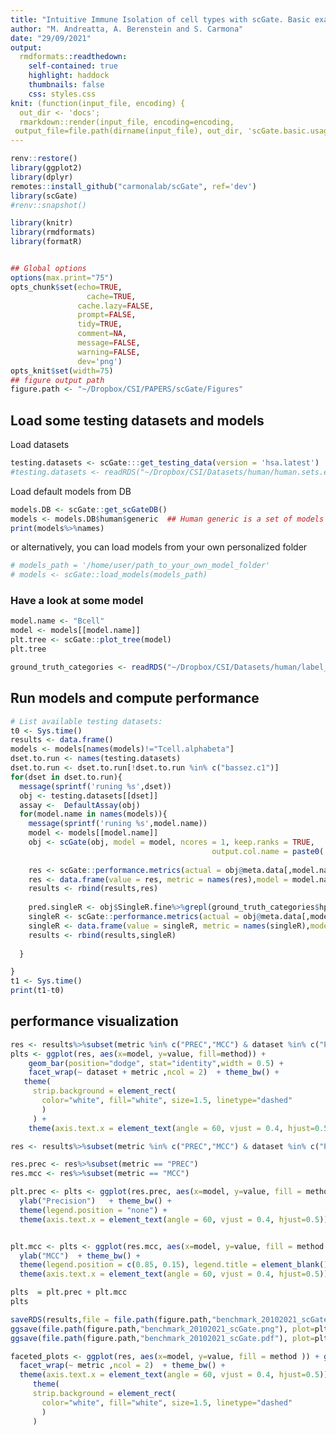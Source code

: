 ```yaml
---
title: "Intuitive Immune Isolation of cell types with scGate. Basic examples"
author: "M. Andreatta, A. Berenstein and S. Carmona"
date: "29/09/2021"
output:
  rmdformats::readthedown:
    self-contained: true
    highlight: haddock
    thumbnails: false
    css: styles.css
knit: (function(input_file, encoding) {
  out_dir <- 'docs';
  rmarkdown::render(input_file, encoding=encoding,
 output_file=file.path(dirname(input_file), out_dir, 'scGate.basic.usage.html'))})
---
```



```r
renv::restore()
library(ggplot2)
library(dplyr)
remotes::install_github("carmonalab/scGate", ref='dev')
library(scGate)
#renv::snapshot()
```


```r
library(knitr)
library(rmdformats)
library(formatR)


## Global options
options(max.print="75")
opts_chunk$set(echo=TRUE,
	             cache=TRUE,
               cache.lazy=FALSE,
               prompt=FALSE,
               tidy=TRUE,
               comment=NA,
               message=FALSE,
               warning=FALSE,
               dev='png')
opts_knit$set(width=75)
## figure output path 
figure.path <- "~/Dropbox/CSI/PAPERS/scGate/Figures"

```

## Load some testing datasets and models

Load datasets
```r
testing.datasets <- scGate:::get_testing_data(version = 'hsa.latest')
#testing.datasets <- readRDS("~/Dropbox/CSI/Datasets/human/human.sets.expanded.singler.rds")

```

Load default models from DB
```r
models.DB <- scGate::get_scGateDB()
models <- models.DB$human$generic  ## Human generic is a set of models trained for general purposes
print(models%>%names)

```

or alternatively, you can load models from your own personalized folder
```r
# models_path = '/home/user/path_to_your_own_model_folder'
# models <- scGate::load_models(models_path) 
```

### Have a look at some model
```r
model.name <- "Bcell"
model <- models[[model.name]]
plt.tree <- scGate::plot_tree(model)
plt.tree
```

```r
ground_truth_categories <- readRDS("~/Dropbox/CSI/Datasets/human/label_unification.rds")
```


## Run models and compute performance
```r
# List available testing datasets:
t0 <- Sys.time()
results <- data.frame()
models <- models[names(models)!="Tcell.alphabeta"]
dset.to.run <- names(testing.datasets)
dset.to.run <- dset.to.run[!dset.to.run %in% c("bassez.c1")]
for(dset in dset.to.run){
  message(sprintf('runing %s',dset))
  obj <- testing.datasets[[dset]]
  assay <-  DefaultAssay(obj)
  for(model.name in names(models)){
    message(sprintf('runing %s',model.name))
    model <- models[[model.name]]
    obj <- scGate(obj, model = model, ncores = 1, keep.ranks = TRUE,
                                             output.col.name = paste0('is.pure.',model.name), assay = assay)
    
    res <- scGate::performance.metrics(actual = obj@meta.data[,model.name], pred = obj@meta.data[,paste0("is.pure.",model.name)] == "Pure")
    res <- data.frame(value = res, metric = names(res),model = model.name,dataset = dset,method = "scGate")
    results <- rbind(results,res)
    
    pred.singleR <- obj$SingleR.fine%>%grepl(ground_truth_categories$hpca_categories[[model.name]],.)+0
    singleR <- scGate::performance.metrics(actual = obj@meta.data[,model.name], pred = pred.singleR == 1)
    singleR <- data.frame(value = singleR, metric = names(singleR),model = model.name,dataset = dset,method = 'SingleR')
    results <- rbind(results,singleR)
    
  }

}
t1 <- Sys.time()
print(t1-t0)
```


## performance visualization

```r
res <- results%>%subset(metric %in% c("PREC","MCC") & dataset %in% c("PBMC_Satija","Jerby", "Yost","zilionis"))
plts <- ggplot(res, aes(x=model, y=value, fill=method)) + 
    geom_bar(position="dodge", stat="identity",width = 0.5) +
    facet_wrap(~ dataset + metric ,ncol = 2)  + theme_bw() +
   theme(
     strip.background = element_rect(
       color="white", fill="white", size=1.5, linetype="dashed"
       )
     ) + 
    theme(axis.text.x = element_text(angle = 60, vjust = 0.4, hjust=0.5)) 
```

```r
res <- results%>%subset(metric %in% c("PREC","MCC") & dataset %in% c("PBMC_Satija","Jerby", "Yost","zilionis"))

res.prec <- res%>%subset(metric == "PREC")
res.mcc <- res%>%subset(metric == "MCC")

plt.prec <- plts <- ggplot(res.prec, aes(x=model, y=value, fill = method )) + geom_boxplot() +
  ylab("Precision")   + theme_bw() +
  theme(legend.position = "none") +
  theme(axis.text.x = element_text(angle = 60, vjust = 0.4, hjust=0.5))


plt.mcc <- plts <- ggplot(res.mcc, aes(x=model, y=value, fill = method )) + geom_boxplot() +
  ylab("MCC")  + theme_bw() +
  theme(legend.position = c(0.85, 0.15), legend.title = element_blank()) + 
  theme(axis.text.x = element_text(angle = 60, vjust = 0.4, hjust=0.5))

plts  = plt.prec + plt.mcc
plts
```

```r
saveRDS(results,file = file.path(figure.path,"benchmark_20102021_scGate.rds")) 
ggsave(file.path(figure.path,"benchmark_20102021_scGate.png"), plot=plts, width=9, height=5)
ggsave(file.path(figure.path,"benchmark_20102021_scGate.pdf"), plot=plts, width=9, height=5)

```

```r
faceted_plots <- ggplot(res, aes(x=model, y=value, fill = method )) + geom_boxplot() +
  facet_wrap(~ metric ,ncol = 2)  + theme_bw() + 
  theme(axis.text.x = element_text(angle = 60, vjust = 0.4, hjust=0.5)) +
     theme(
     strip.background = element_rect(
       color="white", fill="white", size=1.5, linetype="dashed"
       )
     ) 

```

